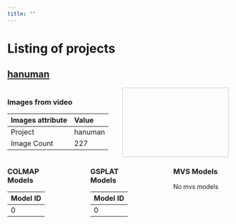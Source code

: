 ```yaml
---
title: ""
---
```


# Listing of projects

## [hanuman](hanuman.html)

:::: {.columns}
::: {.column width=50%}
### Images from video

| Images attribute   | Value   |
|:-------------------|:--------|
| Project            | hanuman |
| Image Count        | 227     |

:::
::: {.column .threejs-container id=hanuman.image.player style="width:50%;20vh;border:1px solid #ccc;"}
:::
::::

:::: {.columns}
::: {.column width=30%}
### COLMAP Models

| Model ID   |
|:-----------|
| 0          |

:::
::: {.column width=5%}
<p>&nbsp;</p>
:::
::: {.column width=30%}
### GSPLAT Models

| Model ID   |
|:-----------|
| 0          |

:::
::: {.column width=5%}
<p>&nbsp;</p>
:::
::: {.column width=30%}
### MVS Models

No mvs models

:::
::::




<link href="https://cdnjs.cloudflare.com/ajax/libs/viewerjs/1.11.7/viewer.min.css" rel="stylesheet" />
<script type="module">

import { loadImageViewer } from "../js/image_viewer.js";


  const images_hanuman = [

'../data/hanuman/images/1702524921328098.jpg',
'../data/hanuman/images/1702524984169237.jpg',
'../data/hanuman/images/1702525088985925.jpg',
'../data/hanuman/images/1702525043572203.jpg',
'../data/hanuman/images/1702525140640676.jpg',
'../data/hanuman/images/1702525071091979.jpg',
'../data/hanuman/images/1702525177289063.jpg',
'../data/hanuman/images/1702524988234591.jpg',
'../data/hanuman/images/1702524911752211.jpg',
'../data/hanuman/images/1702525082676923.jpg',
'../data/hanuman/images/1702525164842933.jpg',
'../data/hanuman/images/1702524878379820.jpg',
'../data/hanuman/images/1702525049641602.jpg',
'../data/hanuman/images/1702525153856729.jpg',
'../data/hanuman/images/1702525114936244.jpg',
'../data/hanuman/images/1702525116438796.jpg',
'../data/hanuman/images/1702524938514953.jpg',
'../data/hanuman/images/1702525158971910.jpg',
'../data/hanuman/images/1702525170116792.jpg',
'../data/hanuman/images/1702525166138091.jpg',
'../data/hanuman/images/1702525030451120.jpg',
'../data/hanuman/images/1702525174949857.jpg',
'../data/hanuman/images/1702525023107169.jpg',
'../data/hanuman/images/1702524925670457.jpg',
'../data/hanuman/images/1702525117205129.jpg',
'../data/hanuman/images/1702525134292359.jpg',
'../data/hanuman/images/1702524966883045.jpg',
'../data/hanuman/images/1702525139864814.jpg',
'../data/hanuman/images/1702525133037762.jpg',
'../data/hanuman/images/1702525141241504.jpg',
'../data/hanuman/images/1702525075511246.jpg',
'../data/hanuman/images/1702525143812660.jpg',
'../data/hanuman/images/1702524979822678.jpg',
'../data/hanuman/images/1702524975827064.jpg',
'../data/hanuman/images/1702525064085369.jpg',
'../data/hanuman/images/1702525066467310.jpg',
'../data/hanuman/images/1702525083443125.jpg',
'../data/hanuman/images/1702524956374333.jpg',
'../data/hanuman/images/1702524981765374.jpg',
'../data/hanuman/images/1702524898869482.jpg',
'../data/hanuman/images/1702524835000058.jpg',
'../data/hanuman/images/1702524906784254.jpg',
'../data/hanuman/images/1702525034961927.jpg',
'../data/hanuman/images/1702525069673888.jpg',
'../data/hanuman/images/1702525163187320.jpg',
'../data/hanuman/images/1702524845652044.jpg',
'../data/hanuman/images/1702525092679142.jpg',
'../data/hanuman/images/1702525104615739.jpg',
'../data/hanuman/images/1702525174136709.jpg',
'../data/hanuman/images/1702524879431448.jpg',
'../data/hanuman/images/1702524872892936.jpg',
'../data/hanuman/images/1702524832863747.jpg',
'../data/hanuman/images/1702525048442626.jpg',
'../data/hanuman/images/1702525070427906.jpg',
'../data/hanuman/images/1702524861629298.jpg',
'../data/hanuman/images/1702524949314587.jpg',
'../data/hanuman/images/1702524895669225.jpg',
'../data/hanuman/images/1702525006052060.jpg',
'../data/hanuman/images/1702525111722629.jpg',
'../data/hanuman/images/1702525047561102.jpg',
'../data/hanuman/images/1702524841133427.jpg',
'../data/hanuman/images/1702525152188088.jpg',
'../data/hanuman/images/1702524871833379.jpg',
'../data/hanuman/images/1702525017890489.jpg',
'../data/hanuman/images/1702525061550180.jpg',
'../data/hanuman/images/1702524902578601.jpg',
'../data/hanuman/images/1702525020347633.jpg',
'../data/hanuman/images/1702525172612036.jpg',
'../data/hanuman/images/1702524971489950.jpg',
'../data/hanuman/images/1702524843375924.jpg',
'../data/hanuman/images/1702525162431992.jpg',
'../data/hanuman/images/1702524877174742.jpg',
'../data/hanuman/images/1702524999389347.jpg',
'../data/hanuman/images/1702525151062605.jpg',
'../data/hanuman/images/1702525161672025.jpg',
'../data/hanuman/images/1702524880770661.jpg',
'../data/hanuman/images/1702524858959519.jpg',
'../data/hanuman/images/1702525154758636.jpg',
'../data/hanuman/images/1702524908211545.jpg',
'../data/hanuman/images/1702525079013188.jpg',
'../data/hanuman/images/1702525167628260.jpg',
'../data/hanuman/images/1702525141998355.jpg',
'../data/hanuman/images/1702525118780496.jpg',
'../data/hanuman/images/1702525058270856.jpg',
'../data/hanuman/images/1702525085710567.jpg',
'../data/hanuman/images/1702524883854359.jpg',
'../data/hanuman/images/1702525026556796.jpg',
'../data/hanuman/images/1702524892125816.jpg',
'../data/hanuman/images/1702525131720250.jpg',
'../data/hanuman/images/1702525170869660.jpg',
'../data/hanuman/images/1702525096002148.jpg',
'../data/hanuman/images/1702525147529519.jpg',
'../data/hanuman/images/1702525136858091.jpg',
'../data/hanuman/images/1702525115682972.jpg',
'../data/hanuman/images/1702525171877921.jpg',
'../data/hanuman/images/1702525013029430.jpg',
'../data/hanuman/images/1702524910182000.jpg',
'../data/hanuman/images/1702524935383950.jpg',
'../data/hanuman/images/1702525168406890.jpg',
'../data/hanuman/images/1702524864264423.jpg',
'../data/hanuman/images/1702524963010208.jpg',
'../data/hanuman/images/1702524953501584.jpg',
'../data/hanuman/images/1702524982526759.jpg',
'../data/hanuman/images/1702525152956874.jpg',
'../data/hanuman/images/1702525039559684.jpg',
'../data/hanuman/images/1702525040260216.jpg',
'../data/hanuman/images/1702524882315724.jpg',
'../data/hanuman/images/1702525003663280.jpg',
'../data/hanuman/images/1702525139128501.jpg',
'../data/hanuman/images/1702524991093988.jpg',
'../data/hanuman/images/1702525028580010.jpg',
'../data/hanuman/images/1702525024521791.jpg',
'../data/hanuman/images/1702524867940104.jpg',
'../data/hanuman/images/1702524990363892.jpg',
'../data/hanuman/images/1702525046826546.jpg',
'../data/hanuman/images/1702525037624263.jpg',
'../data/hanuman/images/1702524944758484.jpg',
'../data/hanuman/images/1702524893732318.jpg',
'../data/hanuman/images/1702525063185536.jpg',
'../data/hanuman/images/1702525009447152.jpg',
'../data/hanuman/images/1702525135436609.jpg',
'../data/hanuman/images/1702525008394592.jpg',
'../data/hanuman/images/1702525084211339.jpg',
'../data/hanuman/images/1702525044329589.jpg',
'../data/hanuman/images/1702525081940311.jpg',
'../data/hanuman/images/1702525089751857.jpg',
'../data/hanuman/images/1702524875738137.jpg',
'../data/hanuman/images/1702525079897207.jpg',
'../data/hanuman/images/1702524890566628.jpg',
'../data/hanuman/images/1702524995009376.jpg',
'../data/hanuman/images/1702525133666031.jpg',
'../data/hanuman/images/1702525045067330.jpg',
'../data/hanuman/images/1702524933948551.jpg',
'../data/hanuman/images/1702525045824411.jpg',
'../data/hanuman/images/1702524946291529.jpg',
'../data/hanuman/images/1702525005324133.jpg',
'../data/hanuman/images/1702525112668405.jpg',
'../data/hanuman/images/1702525002406752.jpg',
'../data/hanuman/images/1702525123403880.jpg',
'../data/hanuman/images/1702525142783773.jpg',
'../data/hanuman/images/1702524885498381.jpg',
'../data/hanuman/images/1702525029347055.jpg',
'../data/hanuman/images/1702525001560952.jpg',
'../data/hanuman/images/1702525160089862.jpg',
'../data/hanuman/images/1702525012287552.jpg',
'../data/hanuman/images/1702524851051051.jpg',
'../data/hanuman/images/1702524918931059.jpg',
'../data/hanuman/images/1702524826759783.jpg',
'../data/hanuman/images/1702524989236865.jpg',
'../data/hanuman/images/1702524992838779.jpg',
'../data/hanuman/images/1702525118005505.jpg',
'../data/hanuman/images/1702524928040004.jpg',
'../data/hanuman/images/1702525173369324.jpg',
'../data/hanuman/images/1702524958232328.jpg',
'../data/hanuman/images/1702524950190132.jpg',
'../data/hanuman/images/1702525042073770.jpg',
'../data/hanuman/images/1702525011158754.jpg',
'../data/hanuman/images/1702525077171901.jpg',
'../data/hanuman/images/1702525071831565.jpg',
'../data/hanuman/images/1702525127336966.jpg',
'../data/hanuman/images/1702525128050315.jpg',
'../data/hanuman/images/1702524941120677.jpg',
'../data/hanuman/images/1702525053749688.jpg',
'../data/hanuman/images/1702525036897353.jpg',
'../data/hanuman/images/1702525081177660.jpg',
'../data/hanuman/images/1702525130832416.jpg',
'../data/hanuman/images/1702524923606358.jpg',
'../data/hanuman/images/1702525084967414.jpg',
'../data/hanuman/images/1702525014863021.jpg',
'../data/hanuman/images/1702524823859849.jpg',
'../data/hanuman/images/1702524997623102.jpg',
'../data/hanuman/images/1702525014131453.jpg',
'../data/hanuman/images/1702524914452762.jpg',
'../data/hanuman/images/1702524939719699.jpg',
'../data/hanuman/images/1702525134834935.jpg',
'../data/hanuman/images/1702525138361516.jpg',
'../data/hanuman/images/1702525015622643.jpg',
'../data/hanuman/images/1702525027817380.jpg',
'../data/hanuman/images/1702525060630770.jpg',
'../data/hanuman/images/1702525042819383.jpg',
'../data/hanuman/images/1702525010294376.jpg',
'../data/hanuman/images/1702525025266547.jpg',
'../data/hanuman/images/1702525038625201.jpg',
'../data/hanuman/images/1702524830494399.jpg',
'../data/hanuman/images/1702524948566158.jpg',
'../data/hanuman/images/1702524837334921.jpg',
'../data/hanuman/images/1702525087320884.jpg',
'../data/hanuman/images/1702525113411138.jpg',
'../data/hanuman/images/1702525021905388.jpg',
'../data/hanuman/images/1702524848346860.jpg',
'../data/hanuman/images/1702525065161697.jpg',
'../data/hanuman/images/1702525033184758.jpg',
'../data/hanuman/images/1702525099337943.jpg',
'../data/hanuman/images/1702525166873807.jpg',
'../data/hanuman/images/1702525145413842.jpg',
'../data/hanuman/images/1702525017132189.jpg',
'../data/hanuman/images/1702525110153501.jpg',
'../data/hanuman/images/1702524942492807.jpg',
'../data/hanuman/images/1702525091619326.jpg',
'../data/hanuman/images/1702524828764007.jpg',
'../data/hanuman/images/1702525130073158.jpg',
'../data/hanuman/images/1702525136103670.jpg',
'../data/hanuman/images/1702524993897005.jpg',
'../data/hanuman/images/1702525021137681.jpg',
'../data/hanuman/images/1702525035722305.jpg',
'../data/hanuman/images/1702525157474594.jpg',
'../data/hanuman/images/1702524874439538.jpg',
'../data/hanuman/images/1702524978993037.jpg',
'../data/hanuman/images/1702524987508148.jpg',
'../data/hanuman/images/1702524992002960.jpg',
'../data/hanuman/images/1702524887083894.jpg',
'../data/hanuman/images/1702525016366402.jpg',
'../data/hanuman/images/1702525090851735.jpg',
'../data/hanuman/images/1702525088249103.jpg',
'../data/hanuman/images/1702525155828493.jpg',
'../data/hanuman/images/1702525114178362.jpg',
'../data/hanuman/images/1702525102356667.jpg',
'../data/hanuman/images/1702525101508414.jpg',
'../data/hanuman/images/1702525032423879.jpg',
'../data/hanuman/images/1702524951329070.jpg',
'../data/hanuman/images/1702525103122640.jpg',
'../data/hanuman/images/1702524954972561.jpg',
'../data/hanuman/images/1702524853694215.jpg',
'../data/hanuman/images/1702524897199435.jpg',
'../data/hanuman/images/1702525137598743.jpg',
'../data/hanuman/images/1702525007667653.jpg',
'../data/hanuman/images/1702525057154173.jpg',

  ];
loadImageViewer("hanuman.image.player",images_hanuman)


</script>
